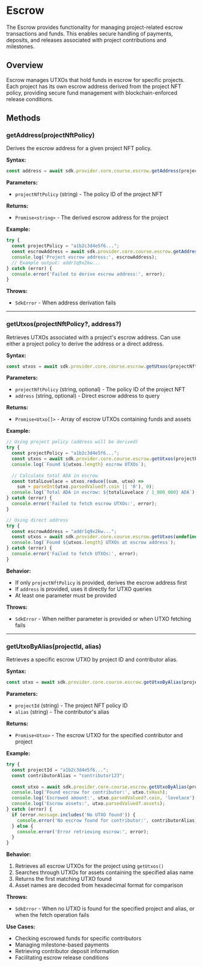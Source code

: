 # Escrow

The Escrow provides functionality for managing project-related escrow transactions and funds. This enables secure handling of payments, deposits, and releases associated with project contributions and milestones.

## Overview

Escrow manages UTXOs that hold funds in escrow for specific projects. Each project has its own escrow address derived from the project NFT policy, providing secure fund management with blockchain-enforced release conditions.

## Methods

### getAddress(projectNftPolicy)

Derives the escrow address for a given project NFT policy.

**Syntax:**
```typescript
const address = await sdk.provider.core.course.escrow.getAddress(projectNftPolicy)
```

**Parameters:**
- `projectNftPolicy` (string) - The policy ID of the project NFT

**Returns:**
- `Promise<string>` - The derived escrow address for the project

**Example:**
```typescript
try {
  const projectPolicy = "a1b2c3d4e5f6...";
  const escrowAddress = await sdk.provider.core.course.escrow.getAddress(projectPolicy);
  console.log('Project escrow address:', escrowAddress);
  // Example output: addr1q9x2kw...
} catch (error) {
  console.error('Failed to derive escrow address:', error);
}
```

**Throws:**
- `SdkError` - When address derivation fails

---

### getUtxos(projectNftPolicy?, address?)

Retrieves UTXOs associated with a project's escrow address. Can use either a project policy to derive the address or a direct address.

**Syntax:**
```typescript
const utxos = await sdk.provider.core.course.escrow.getUtxos(projectNftPolicy?, address?)
```

**Parameters:**
- `projectNftPolicy` (string, optional) - The policy ID of the project NFT
- `address` (string, optional) - Direct escrow address to query

**Returns:**
- `Promise<Utxo[]>` - Array of escrow UTXOs containing funds and assets

**Example:**
```typescript
// Using project policy (address will be derived)
try {
  const projectPolicy = "a1b2c3d4e5f6...";
  const utxos = await sdk.provider.core.course.escrow.getUtxos(projectPolicy);
  console.log(`Found ${utxos.length} escrow UTXOs`);
  
  // Calculate total ADA in escrow
  const totalLovelace = utxos.reduce((sum, utxo) => 
    sum + parseInt(utxo.parsedValued?.coin || '0'), 0);
  console.log(`Total ADA in escrow: ${totalLovelace / 1_000_000} ADA`);
} catch (error) {
  console.error('Failed to fetch escrow UTXOs:', error);
}

// Using direct address
try {
  const escrowAddress = "addr1q9x2kw...";
  const utxos = await sdk.provider.core.course.escrow.getUtxos(undefined, escrowAddress);
  console.log(`Found ${utxos.length} UTXOs at escrow address`);
} catch (error) {
  console.error('Failed to fetch UTXOs:', error);
}
```

**Behavior:**
- If only `projectNftPolicy` is provided, derives the escrow address first
- If `address` is provided, uses it directly for UTXO queries
- At least one parameter must be provided

**Throws:**
- `SdkError` - When neither parameter is provided or when UTXO fetching fails

---

### getUtxoByAlias(projectId, alias)

Retrieves a specific escrow UTXO by project ID and contributor alias.

**Syntax:**
```typescript
const utxo = await sdk.provider.core.course.escrow.getUtxoByAlias(projectId, alias)
```

**Parameters:**
- `projectId` (string) - The project NFT policy ID
- `alias` (string) - The contributor's alias

**Returns:**
- `Promise<Utxo>` - The escrow UTXO for the specified contributor and project

**Example:**
```typescript
try {
  const projectId = "a1b2c3d4e5f6...";
  const contributorAlias = "contributor123";
  
  const utxo = await sdk.provider.core.course.escrow.getUtxoByAlias(projectId, contributorAlias);
  console.log('Found escrow for contributor:', utxo.txHash);
  console.log('Escrowed amount:', utxo.parsedValued?.coin, 'lovelace');
  console.log('Escrow assets:', utxo.parsedValued?.assets);
} catch (error) {
  if (error.message.includes('No UTXO found')) {
    console.error('No escrow found for contributor:', contributorAlias);
  } else {
    console.error('Error retrieving escrow:', error);
  }
}
```

**Behavior:**
1. Retrieves all escrow UTXOs for the project using `getUtxos()`
2. Searches through UTXOs for assets containing the specified alias name
3. Returns the first matching UTXO found
4. Asset names are decoded from hexadecimal format for comparison

**Throws:**
- `SdkError` - When no UTXO is found for the specified project and alias, or when the fetch operation fails

**Use Cases:**
- Checking escrowed funds for specific contributors
- Managing milestone-based payments
- Retrieving contributor deposit information
- Facilitating escrow release conditions